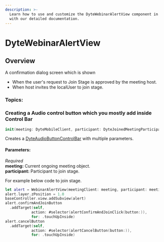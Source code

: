 ```yaml
---
description: >-
  Learn how to use and customize the DyteWebinarAlertView component in Dyte's iOS UiKit
  with our detailed documentation.
---
```


# DyteWebinarAlertView
## Overview
A confirmation dialog screen which is shown
- When the user's request to Join Stage is approved by the meeting host.
- When host invites the localUser to join stage.

### Topics:

### Creating a Audio control button which you mostly add inside Control Bar

```swift
init(meeting: DyteMobileClient, participant: DyteJoinedMeetingParticipant) {
```
Creates a [DyteAudioButtonControlBar](/ios/components/dyte-mic-toggle) with multiple parameters. 

#### Parameters:
*Required*  
**meeting:** Current ongoing meeting object.   
**participant:** Participant to join stage.                                         

For example below code to join stage. 

```swift
let alert = WebinarAlertView(meetingClient: meeting, participant: meeting.localUser)
alert.layer.zPosition = 1.0
baseController.view.addSubview(alert)
alert.confirmAndJoinButton
  .addTarget(self,
            action: #selector(alertConfirmAndJoinClick(button:)),
            for: .touchUpInside)
alert.cancelButton
  .addTarget(self,
            action: #selector(alertCancelButton(button:)),
            for: .touchUpInside)
```

<head>
  <title>iOS WebinarAlertView</title>
</head>

